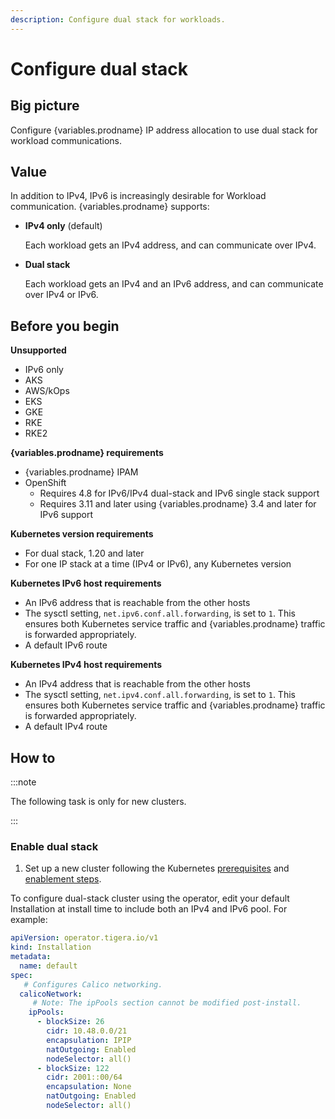 ```yaml
---
description: Configure dual stack for workloads.
---
```


# Configure dual stack

## Big picture

Configure {variables.prodname} IP address allocation to use dual stack for workload communications.

## Value

In addition to IPv4, IPv6 is increasingly desirable for Workload communication. {variables.prodname} supports:

- **IPv4 only** (default)

  Each workload gets an IPv4 address, and can communicate over IPv4.

- **Dual stack**

  Each workload gets an IPv4 and an IPv6 address, and can communicate over IPv4 or IPv6.

## Before you begin

**Unsupported**

- IPv6 only
- AKS
- AWS/kOps
- EKS
- GKE
- RKE
- RKE2

**{variables.prodname} requirements**

- {variables.prodname} IPAM
- OpenShift
  - Requires 4.8 for IPv6/IPv4 dual-stack and IPv6 single stack support
  - Requires 3.11 and later using {variables.prodname} 3.4 and later for IPv6 support

**Kubernetes version requirements**

- For dual stack, 1.20 and later
- For one IP stack at a time (IPv4 or IPv6), any Kubernetes version

**Kubernetes IPv6 host requirements**

- An IPv6 address that is reachable from the other hosts
- The sysctl setting, `net.ipv6.conf.all.forwarding`, is set to `1`.
  This ensures both Kubernetes service traffic and {variables.prodname} traffic is forwarded appropriately.
- A default IPv6 route

**Kubernetes IPv4 host requirements**

- An IPv4 address that is reachable from the other hosts
- The sysctl setting, `net.ipv4.conf.all.forwarding`, is set to `1`.
  This ensures both Kubernetes service traffic and {variables.prodname} traffic is forwarded appropriately.
- A default IPv4 route

## How to

:::note

The following task is only for new clusters.

:::

### Enable dual stack

1. Set up a new cluster following the Kubernetes [prerequisites](https://kubernetes.io/docs/concepts/services-networking/dual-stack/#prerequisites) and [enablement steps](https://kubernetes.io/docs/concepts/services-networking/dual-stack/#enable-ipv4-ipv6-dual-stack).

To configure dual-stack cluster using the operator, edit your default Installation at install time to include both an IPv4 and IPv6 pool. For example:

```yaml
apiVersion: operator.tigera.io/v1
kind: Installation
metadata:
  name: default
spec:
   # Configures Calico networking.
  calicoNetwork:
     # Note: The ipPools section cannot be modified post-install.
    ipPools:
      - blockSize: 26
        cidr: 10.48.0.0/21
        encapsulation: IPIP
        natOutgoing: Enabled
        nodeSelector: all()
      - blockSize: 122
        cidr: 2001::00/64
        encapsulation: None
        natOutgoing: Enabled
        nodeSelector: all()
```
